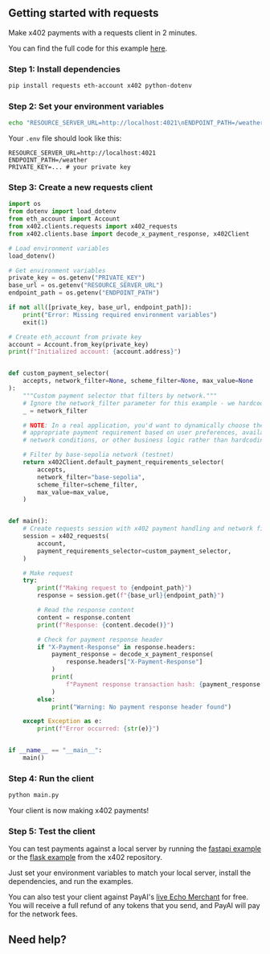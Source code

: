 
## Getting started with requests

Make x402 payments with a requests client in 2 minutes.

<Note>You can find the full code for this example [here](https://github.com/coinbase/x402/tree/main/examples/python/clients/requests).</Note>

### Step 1: Install dependencies

```bash
pip install requests eth-account x402 python-dotenv
```

### Step 2: Set your environment variables

```bash
echo "RESOURCE_SERVER_URL=http://localhost:4021\nENDPOINT_PATH=/weather\nPRIVATE_KEY=..." > .env
```

Your `.env` file should look like this:

```
RESOURCE_SERVER_URL=http://localhost:4021
ENDPOINT_PATH=/weather
PRIVATE_KEY=... # your private key
```

### Step 3: Create a new requests client

```python main.py lines icon="python"
import os
from dotenv import load_dotenv
from eth_account import Account
from x402.clients.requests import x402_requests
from x402.clients.base import decode_x_payment_response, x402Client

# Load environment variables
load_dotenv()

# Get environment variables
private_key = os.getenv("PRIVATE_KEY")
base_url = os.getenv("RESOURCE_SERVER_URL")
endpoint_path = os.getenv("ENDPOINT_PATH")

if not all([private_key, base_url, endpoint_path]):
    print("Error: Missing required environment variables")
    exit(1)

# Create eth_account from private key
account = Account.from_key(private_key)
print(f"Initialized account: {account.address}")


def custom_payment_selector(
    accepts, network_filter=None, scheme_filter=None, max_value=None
):
    """Custom payment selector that filters by network."""
    # Ignore the network_filter parameter for this example - we hardcode base-sepolia
    _ = network_filter

    # NOTE: In a real application, you'd want to dynamically choose the most
    # appropriate payment requirement based on user preferences, available funds,
    # network conditions, or other business logic rather than hardcoding a network.

    # Filter by base-sepolia network (testnet)
    return x402Client.default_payment_requirements_selector(
        accepts,
        network_filter="base-sepolia",
        scheme_filter=scheme_filter,
        max_value=max_value,
    )


def main():
    # Create requests session with x402 payment handling and network filtering
    session = x402_requests(
        account,
        payment_requirements_selector=custom_payment_selector,
    )

    # Make request
    try:
        print(f"Making request to {endpoint_path}")
        response = session.get(f"{base_url}{endpoint_path}")

        # Read the response content
        content = response.content
        print(f"Response: {content.decode()}")

        # Check for payment response header
        if "X-Payment-Response" in response.headers:
            payment_response = decode_x_payment_response(
                response.headers["X-Payment-Response"]
            )
            print(
                f"Payment response transaction hash: {payment_response['transaction']}"
            )
        else:
            print("Warning: No payment response header found")

    except Exception as e:
        print(f"Error occurred: {str(e)}")


if __name__ == "__main__":
    main()
```

### Step 4: Run the client

```bash
python main.py
```

<Check>
  Your client is now making x402 payments!
</Check>

### Step 5: Test the client

You can test payments against a local server by running the [fastapi example](https://github.com/coinbase/x402/tree/main/examples/python/servers/fastapi) or the [flask example](https://github.com/coinbase/x402/tree/main/examples/python/servers/flask) from the x402 repository.  

Just set your environment variables to match your local server, install the dependencies, and run the examples.

<Note>You can also test your client against PayAI's [live Echo Merchant](https://x402.payai.network) for free. You will receive a full refund of any tokens that you send, and PayAI will pay for the network fees.</Note>

## Need help?

<DiscordHelpCard />